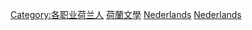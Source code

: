 {{Commonscat|Writers from the Netherlands}}

[[Category:各职业荷兰人|Category:各职业荷兰人]]
[[Category:荷蘭文學|]]
[[Category:歐洲作家|Nederlands]]
[[Category:各國作家|Nederlands]]
